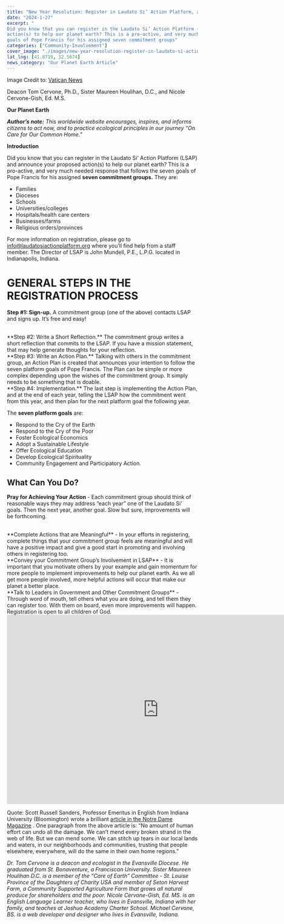 ```yaml
---
title: "New Year Resolution: Register in Laudato Si’ Action Platform, a Global Community"
date: "2024-1-27"
excerpt: "
Did you know that you can register in the Laudato Si’ Action Platform (LSAP) and announce your proposed
action(s) to help our planet earth? This is a pro-active, and very much needed response that follows the seven
goals of Pope Francis for his assigned seven commitment groups"
categories: ["Community-Involvement"]
cover_image: "./images/new-year-resolution-register-in-laudato-si-action-platform-a-global-community.jpeg"
lat_lng: [41.8719, 12.5674]
news_category: "Our Planet Earth Article"
---
```


Image Credit to: [Vatican News](https://www.vaticannews.va/en/church/news/2020-05/laudato-si-inspires-new-communication-project.html)

Deacon Tom Cervone, Ph.D., Sister Maureen Houlihan, D.C., and Nicole Cervone-Gish, Ed. M.S.

**Our Planet Earth**

**_Author’s note:_** _This worldwide website encourages, inspires, and informs citizens to act now, and to practice
ecological principles in our journey “On Care for Our Common Home.”_

**Introduction**

Did you know that you can register in the Laudato Si’ Action Platform (LSAP) and announce your proposed
action(s) to help our planet earth? This is a pro-active, and very much needed response that follows the seven
goals of Pope Francis for his assigned **seven commitment groups.** They are:

- Families
- Dioceses
- Schools
- Universities/colleges
- Hospitals/health care centers
- Businesses/farms
- Religious orders/provinces

For more information on registration, please go to info@laudatosiactionplatform.org where you’ll find help
from a staff member. The Director of LSAP is John Mundell, P.E., L.P.G. located in Indianapolis, Indiana.

# **GENERAL STEPS IN THE REGISTRATION PROCESS**

**Step #1: Sign-up.** A commitment group (one of the above) contacts LSAP and signs up. It’s free and easy!

<br />
**Step #2: Write a Short Reflection.** The commitment group writes a short reflection
that commits to the LSAP. If you have a mission statement, that may help generate
thoughts for your reflection.
<br />
**Step #3: Write an Action Plan.** Talking with others in the commitment group, an
Action Plan is created that announces your intention to follow the seven platform
goals of Pope Francis. The Plan can be simple or more complex depending upon the
wishes of the commitment group. It simply needs to be something that is doable.
<br />
**Step #4: Implementation.** The last step is implementing the Action Plan, and at
the end of each year, telling the LSAP how the commitment went from this year, and
then plan for the next platform goal the following year.

The **seven platform goals** are:

- Respond to the Cry of the Earth
- Respond to the Cry of the Poor
- Foster Ecological Economics
- Adopt a Sustainable Lifestyle
- Offer Ecological Education
- Develop Ecological Spirituality
- Community Engagement and Participatory Action.

## **What Can You Do?**

**Pray for Achieving Your Action** - Each commitment group should think of reasonable ways they may address
“each year” one of the Laudato Si’ goals. Then the next year, another goal. Slow but sure, improvements will be
forthcoming.

<br />
**Complete Actions that are Meaningful** - In your efforts in registering, complete
things that your commitment group feels are meaningful and will have a positive impact
and give a good start in promoting and involving others in registering too.
<br />
**Convey your Commitment Group’s Involvement in LSAP** - It is important that you
motivate others by your example and gain momentum for more people to implement improvements
to help our planet earth. As we all get more people involved, more helpful actions
will occur that make our planet a better place.
<br />
**Talk to Leaders in Government and Other Commitment Groups** - Through word of mouth,
tell others what you are doing, and tell them they can register too. With them on
board, even more improvements will happen. Registration is open to all children of
God.

<iframe
  width="800"
  height="500"
  src="https://www.youtube.com/embed/qPrasrX5P20?si=yXujbWths_3MMflQ"
  title="YouTube video player"
  frameborder="0"
  allow="accelerometer; autoplay; clipboard-write; encrypted-media; gyroscope; picture-in-picture; web-share"
  allowfullscreen
></iframe>

Quote: Scott Russell Sanders, Professor Emeritus in English from Indiana University (Bloomington) wrote a
brilliant [article in the Notre Dame Magazine](https://magazine.nd.edu/stories/mending-the-riven-planet/) . One paragraph from the above article is: “No amount of human effort can undo all the damage. We can’t mend every broken strand in the web of life. But we can mend some.
We can stitch up tears in our local lands and waters, in our neighborhoods and communities, trusting that people
elsewhere, everywhere, will do the same in their own home regions.”

_Dr. Tom Cervone is a deacon and ecologist in the Evansville Diocese. He graduated from St. Bonaventure, a
Franciscan University. Sister Maureen Houlihan D.C. is a member of the “Care of Earth” Committee - St.
Louise Province of the Daughters of Charity USA and member of Seton Harvest Farm, a Community Supported
Agriculture Farm that grows all natural produce for shareholders and the poor. Nicole Cervone-Gish, Ed. MS.
is an English Language Learner teacher, who lives in Evansville, Indiana with her family, and teaches at
Joshua Academy Charter School. Michael Cervone, BS. is a web developer and designer who lives in
Evansville, Indiana._
